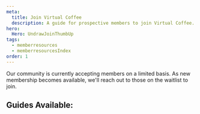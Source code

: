 ```yaml
---
meta:
  title: Join Virtual Coffee
  description: A guide for prospective members to join Virtual Coffee.
hero:
  Hero: UndrawJoinThumbUp
tags:
  - memberresources
  - memberresourcesIndex
order: 1
---
```



<TextContainer background="light" showBackToTopLink={false}>

<LeadText>

Our community is currently accepting members on a limited basis. As new membership becomes available, we'll reach out to those on the <Link to="/join">waitlist to join</Link>.

</LeadText>

</TextContainer>

<TextContainer showBackToTopLink={false}>

## Guides Available:

<FileIndex subDirectory="resources/virtual-coffee/join-virtual-coffee" />

</TextContainer>
